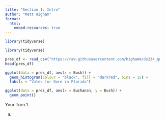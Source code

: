```yaml
---
title: "Section 1: Intro"
author: "Matt Higham"
format: 
  html:
    embed-resources: true
---
```


```r
library(tidyverse)

library(tidyverse)

pres_df <- read_csv("https://raw.githubusercontent.com/highamm/ds234_quarto/main/data_online/pres2000.csv") 
head(pres_df)

ggplot(data = pres_df, aes(x = Bush)) +
  geom_histogram(colour = "black", fill = "darkred", bins = 15) +
  labs(x = "Votes for Gore in Florida")

ggplot(data = pres_df, aes(x = Buchanan, y = Bush)) +
  geom_point()
```


Your Turn 1.

a. 